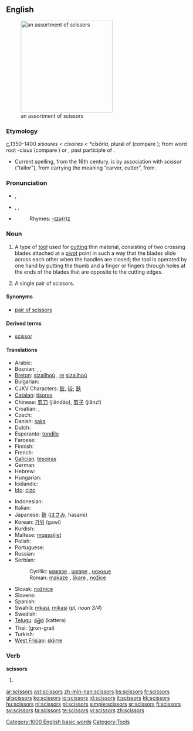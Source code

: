 ==English==
[[Image:Nozyczki4.jpg|thumb|right|250px|an assortment of scissors]]

===Etymology===
[[c.]]1350–1400 {{ME.}} ''sisoures'' < {{OF.}} ''cisoires'' < {{VL.}} ''*cīsōria'', plural of {{LL.}} {{term|cīsōrium||cutting tool}} (compare {{term|chisel}}); from {{L.}} word root ''-cīsus'' (compare {{term|excise}}) or {{term|cæsus}}, past participle of {{term|cædere||to cut}}.
* Current spelling, from the 16th century, is by association with {{ML.}} ''scissor'' (“tailor”), from {{L.}} carrying the meaning “carver, cutter”, from {{term|scindere||to split|lang=la}}.

===Pronunciation===
* {{a|RP}} {{IPA|/ˈsɪzəz/}}, {{SAMPA|/"sIz@z/}}
* {{a|US}} {{enPR|sĭzʹərz}}, {{IPA|/ˈsɪzɚz/}}, {{SAMPA|/"sIz@`z/}}
* {{audio|en-us-scissors.ogg|Audio (US)}}
*: Rhymes: [[Rhymes:English:-ɪzə(r)z|-ɪzə(r)z]]

===Noun===
{{infl|en|noun}}

# {{pluralonly}} A type of [[tool]] used for [[cut]]ting thin material, consisting of two crossing blades attached at a [[pivot]] point in such a way that the blades slide across each other when the handles are closed; the tool is operated by one hand by putting the thumb and a finger or fingers through holes at the ends of the blades that are opposite to the cutting edges.
# {{rare}} A single pair of scissors.

====Synonyms====
* {{sense|tool used for cutting}} [[pair of scissors]]

====Derived terms====
* [[scissor]]<!--attributive form and verb-->

====Translations====
{{trans-top|tool used for cutting}}
* Arabic: {{Arab|[[مقص|مقصّ]]}} {{IPAchar|(miqáʂʂ)}} {{m}}
* Bosnian: {{t-|bs|makaze|f|p}}, {{t-|bs|škare|f|p}}, {{t-|bs|nožice|f|p}}
* [[Breton]]: [[sizailhoù]] {{f|p}}, [[re]] [[sizailhoù]]
* Bulgarian: {{t+|bg|ножица|f|tr=nožica|sc=Cyrl}}
* CJKV Characters: [[鉸]], [[铰]]; [[鋏]]
* [[Catalan]]: [[tisores]] {{f|p}}
* Chinese: [[剪刀]] (jiǎndāo), [[剪子]] (jiǎnzǐ)
* Croatian: {{t+|hr|škare|f|p}}, {{t-|hr|nožice|f|p}}
* Czech: {{t+|cs|nůžky|f|p}}
* Danish: [[saks]] {{c}}
* Dutch: {{t+|nl|schaar|f}}
* Esperanto: [[tondilo]]
* Faroese: {{t-|fo|saksur|m|xs=Faroese}}
* Finnish: {{t+|fi|sakset|p}}
* French: {{t+|fr|ciseaux|m|p}}
* [[Galician]]: [[tesoiras]] {{f|p}}
* German: {{t+|de|Schere|f}}
* Hebrew: {{t+|he|מספריים|m|p|alt=מִסְפָּרַיִם|sc=Hebr|tr=misparáyim}}
* Hungarian: {{t+|hu|olló}}
* Icelandic: {{t+|is|skæri|n|p}}
* [[Ido]]: [[cizo]]
{{trans-mid}}
* Indonesian: {{t+|id|gunting|xs=Indonesian}}
* Italian: {{t+|it|forbici|f|p}}
* Japanese: [[鋏]] ([[はさみ]], hasami)
* Korean: [[가위]] (gawi)
* Kurdish: {{t-|ku|مه‌قه‌س|sc=KUchar}}
* Maltese: [[mqassijiet]] {{m|p}}
* Polish: {{t+|pl|nożyczki|p}}
* Portuguese: {{t+|pt|tesoura|f|s}}
* Russian: {{t+|ru|ножницы|f|p|tr=nóžnitsy|sc=Cyrl}}
* Serbian:
*: Cyrillic: [[маказе#Serbian|маказе]] {{f|p}}, [[шкаре]] {{f|p}}, [[ножице]] {{f|p}}
*: Roman: [[makaze#Serbian|makaze]] {{f|p}}, [[škare]] {{f|p}}, [[nožice]] {{f|p}}
* Slovak: [[nožnice]] {{f|p}}
* Slovene: {{t+|sl|škarje|f|p}}
* Spanish: {{t+|es|tijera|f|s}}
* Swahili: [[mkasi]], [[mikasi]] (''pl, noun 3/4'')
* Swedish: {{t+|sv|sax|s}}
* [[Telugu]]: [[కత్తెర]] (kattera)
* Thai: {{Thai|[[กรรไกร]]}} (gron-grai)
* Turkish: {{t+|tr|makas}}
* [[West Frisian]]: [[skjirre]]
{{trans-bottom}}

===Verb===
'''scissors'''

# {{third-person singular of|scissor}}

[[Category:1000 English basic words]]
[[Category:Tools]]

[[ar:scissors]]
[[ast:scissors]]
[[zh-min-nan:scissors]]
[[bs:scissors]]
[[fr:scissors]]
[[gl:scissors]]
[[ko:scissors]]
[[io:scissors]]
[[id:scissors]]
[[it:scissors]]
[[kk:scissors]]
[[hu:scissors]]
[[nl:scissors]]
[[pl:scissors]]
[[simple:scissors]]
[[sr:scissors]]
[[fi:scissors]]
[[sv:scissors]]
[[ta:scissors]]
[[te:scissors]]
[[vi:scissors]]
[[zh:scissors]]